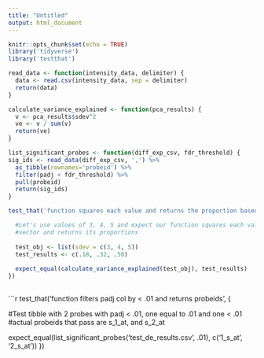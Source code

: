 ---
title: "Untitled"
output: html_document
---

```{r setup, include=FALSE}
knitr::opts_chunk$set(echo = TRUE)
library('tidyverse')
library('testthat')
```

```{r}
read_data <- function(intensity_data, delimiter) {
  data <- read.csv(intensity_data, sep = delimiter)
  return(data)
}

calculate_variance_explained <- function(pca_results) {
  v <- pca_results$sdev^2
  ve <- v / sum(v)
  return(ve)
}

list_significant_probes <- function(diff_exp_csv, fdr_threshold) {
sig_ids <- read_data(diff_exp_csv, ',') %>% 
  as_tibble(rownames='probeid') %>% 
  filter(padj < fdr_threshold) %>% 
  pull(probeid)
  return(sig_ids)
}
```


```{r}
test_that('function squares each value and returns the proportion based on the vector sum', {

  #Let's use values of 3, 4, 5 and expect our function squares each value in the
  #vector and returns its proportions
  
  test_obj <- list(sdev = c(3, 4, 5))
  test_results <- c(.18, .32, .50)
  
  expect_equal(calculate_variance_explained(test_obj), test_results)
})
  
```

```{r}

test_that('function filters padj col by < .01 and returns probeids', {

  #Test tibble with 2 probes with padj < .01, one equal to .01 and one < .01
  #actual probeids that pass are s_1_at, and s_2_at
  
  expect_equal(list_significant_probes('test_de_results.csv', .01), c('1_s_at', '2_s_at'))
})
